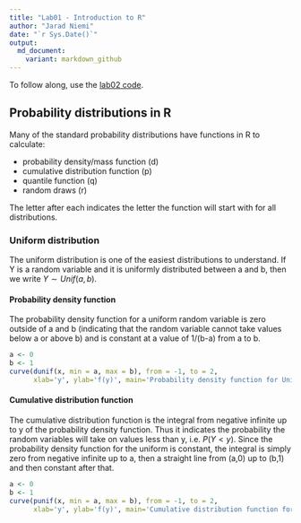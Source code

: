 ```yaml
---
title: "Lab01 - Introduction to R"
author: "Jarad Niemi"
date: "`r Sys.Date()`"
output:
  md_document:
    variant: markdown_github
---
```



To follow along, use the [lab02 code](lab02.R).

## Probability distributions in R

Many of the standard probability distributions have functions in R to calculate:

 - probability density/mass function (d)
 - cumulative distribution function (p)
 - quantile function (q)
 - random draws (r)
 
The letter after each indicates the letter the function will start with for 
all distributions.
 
### Uniform distribution
 
The uniform distribution is one of the easiest distributions to understand. 
If Y is a random variable and it is uniformly distributed between a and b, 
then we write $Y \sim Unif(a,b)$. 
 
#### Probability density function
 
The probability density function for a uniform random variable is zero outside
of a and b (indicating that the random variable cannot take values below a
or above b) and is constant at a value of 1/(b-a) from a to b. 
 
```r
a <- 0
b <- 1
curve(dunif(x, min = a, max = b), from = -1, to = 2,
      xlab='y', ylab='f(y)', main='Probability density function for Unif(0,1)')
```
 
#### Cumulative distribution function
 
The cumulative distribution function is the integral from negative infinite 
up to y of the probability density function. 
Thus it indicates the probability the random variables will take on values less
than y, i.e. $P(Y<y)$. 
Since the probability density function for the uniform is constant, 
the integral is simply zero from negative infinite up to a, 
then a straight line from (a,0) up to (b,1) and then constant after that.

```r
a <- 0
b <- 1
curve(punif(x, min = a, max = b), from = -1, to = 2,
      xlab='y', ylab='f(y)', main='Cumulative distribution function for Unif(0,1)')
```
 
